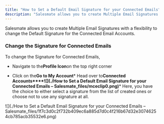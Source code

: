 ```yaml
---
title: "How to Set a Default Email Signature for your Connected Emails"
description: "Salesmate allows you to create Multiple Email Signatures with a flexibility to change the Default Signature for the Connected Email Accounts."
---
```


Salesmate allows you to create Multiple Email Signatures with a flexibility to change the Default Signature for the Connected Email Accounts.


### Change the Signature for Connected Emails

To change the Signature for Connected Emails,


*   Navigate to the**Profile Icon**on the top right corner

*   Click on the**Go to My Account***   Head over to**Connected Accounts****![](./How to Set a Default Email Signature for your Connected Emails – Salesmate_files/mceclip0.png)***   Here, you have the choice to either select a signature from the list of created ones or choose not to use any signature at all.

![](./How to Set a Default Email Signature for your Connected Emails – Salesmate_files/1f7c3d0c2f732b409ec6a885d7d0c4f216b67d32e30746254cb785acb35532e6.png)
